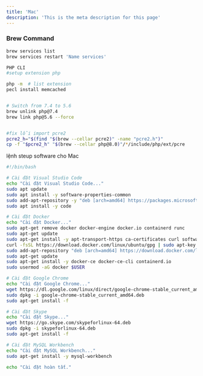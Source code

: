 ```yaml
---
title: 'Mac'
description: 'This is the meta description for this page'
---
```



### Brew Command
```bash
brew services list 
brew services restart 'Name services'
```


```bash
PHP CLI
#setup extension php

php -m  # list extension
pecl install memcached


# Switch from 7.4 to 5.6
brew unlink php@7.4
brew link php@5.6 --force


#fix lỗi import pcre2
pcre2_h="$(find "$(brew --cellar pcre2)" -name "pcre2.h")"
cp -f "$pcre2_h" "$(brew --cellar php@8.0)"/*/include/php/ext/pcre
```



lệnh steup software cho Mac
```bash
#!/bin/bash

# Cài đặt Visual Studio Code
echo "Cài đặt Visual Studio Code..."
sudo apt update
sudo apt install -y software-properties-common
sudo add-apt-repository -y "deb [arch=amd64] https://packages.microsoft.com/repos/vscode stable main"
sudo apt install -y code

# Cài đặt Docker
echo "Cài đặt Docker..."
sudo apt-get remove docker docker-engine docker.io containerd runc
sudo apt-get update
sudo apt-get install -y apt-transport-https ca-certificates curl software-properties-common
curl -fsSL https://download.docker.com/linux/ubuntu/gpg | sudo apt-key add -
sudo add-apt-repository "deb [arch=amd64] https://download.docker.com/linux/ubuntu $(lsb_release -cs) stable"
sudo apt-get update
sudo apt-get install -y docker-ce docker-ce-cli containerd.io
sudo usermod -aG docker $USER

# Cài đặt Google Chrome
echo "Cài đặt Google Chrome..."
wget https://dl.google.com/linux/direct/google-chrome-stable_current_amd64.deb
sudo dpkg -i google-chrome-stable_current_amd64.deb
sudo apt-get install -f

# Cài đặt Skype
echo "Cài đặt Skype..."
wget https://go.skype.com/skypeforlinux-64.deb
sudo dpkg -i skypeforlinux-64.deb
sudo apt-get install -f

# Cài đặt MySQL Workbench
echo "Cài đặt MySQL Workbench..."
sudo apt-get install -y mysql-workbench

echo "Cài đặt hoàn tất."
```



